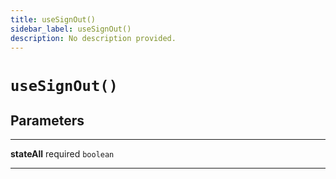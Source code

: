 ```yaml
---
title: useSignOut()
sidebar_label: useSignOut()
description: No description provided.
---
```


# `useSignOut()`

## Parameters

---

**stateAll** <span className="optional-status">required</span> `boolean`

---
